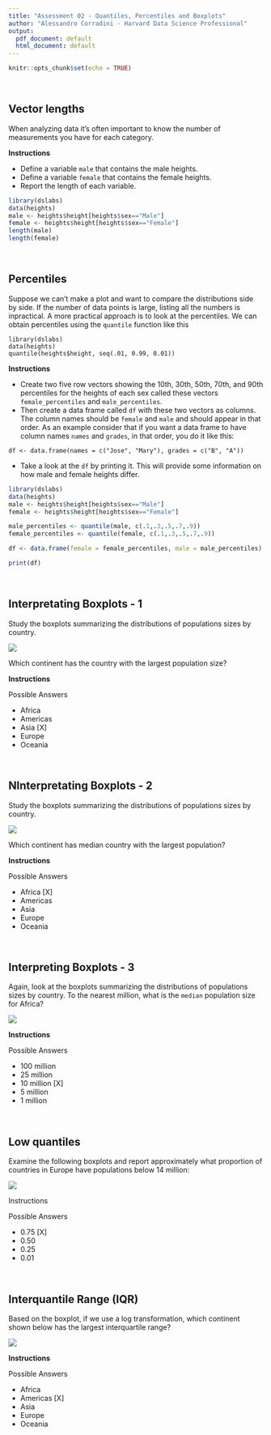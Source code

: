 ```yaml
---
title: "Assessment 02 - Quantiles, Percentiles and Boxplots"
author: "Alessandro Corradini - Harvard Data Science Professional"
output:
  pdf_document: default
  html_document: default
---
```


```r
knitr::opts_chunk$set(echo = TRUE)
```

<br/>

## **Vector lengths**
When analyzing data it's often important to know the number of measurements you have for each category.

**Instructions**

- Define a variable ```male``` that contains the male heights.
- Define a variable ```female``` that contains the female heights.
- Report the length of each variable.

```r
library(dslabs)
data(heights)
male <- heights$height[heights$sex=="Male"]
female <- heights$height[heights$sex=="Female"]
length(male)
length(female)
```

<br/>

## **Percentiles**
Suppose we can't make a plot and want to compare the distributions side by side. If the number of data points is large, listing all the numbers is inpractical. A more practical approach is to look at the percentiles. We can obtain percentiles using the ```quantile``` function like this

```
library(dslabs)
data(heights)
quantile(heights$height, seq(.01, 0.99, 0.01))
```

**Instructions**

- Create two five row vectors showing the 10th, 30th, 50th, 70th, and 90th percentiles for the heights of each sex called these vectors ```female_percentiles``` and ```male_percentiles```.
- Then create a data frame called ```df``` with these two vectors as columns. The column names should be ```female``` and ```male``` and should appear in that order. As an example consider that if you want a data frame to have column names ```names``` and ```grades```, in that order, you do it like this:

```
df <- data.frame(names = c("Jose", "Mary"), grades = c("B", "A"))
```
- Take a look at the ```df``` by printing it. This will provide some information on how male and female heights differ.

```r
library(dslabs)
data(heights)
male <- heights$height[heights$sex=="Male"]
female <- heights$height[heights$sex=="Female"]

male_percentiles <- quantile(male, c(.1,.3,.5,.7,.9))
female_percentiles <- quantile(female, c(.1,.3,.5,.7,.9))

df <- data.frame(female = female_percentiles, male = male_percentiles)

print(df)
```

<br/>

## **Interpretating Boxplots - 1**
Study the boxplots summarizing the distributions of populations sizes by country.

![](img1.png)

Which continent has the country with the largest population size?

**Instructions**

Possible Answers

- Africa
- Americas
- Asia [X]
- Europe
- Oceania

<br/>

## **NInterpretating Boxplots - 2**
Study the boxplots summarizing the distributions of populations sizes by country.

![](img1.png)

Which continent has median country with the largest population?

**Instructions**

Possible Answers

- Africa [X]
- Americas
- Asia
- Europe
- Oceania

<br/>

## **Interpreting Boxplots - 3**
Again, look at the boxplots summarizing the distributions of populations sizes by country. To the nearest million, what is the ```median``` population size for Africa?

![](img1.png)

**Instructions**

Possible Answers

- 100 million
- 25 million
- 10 million [X]
- 5 million
- 1 million

<br/>

## **Low quantiles**
Examine the following boxplots and report approximately what proportion of countries in Europe have populations below 14 million:

![](img1.png)

Instructions

Possible Answers

- 0.75 [X]
- 0.50
- 0.25
- 0.01

<br/>

## **Interquantile Range (IQR)**
Based on the boxplot, if we use a log transformation, which continent shown below has the largest interquartile range?

![](img1.png)

**Instructions**

Possible Answers

- Africa
- Americas [X]
- Asia
- Europe
- Oceania
